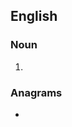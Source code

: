 {{also|Ems|EMS}}
==English==

===Noun===
{{head|en|noun form}}

# {{plural of|en|em}}

===Anagrams===
* {{anagrams|en|a=ems|MES|MEs|MSE|SEM|SME|Sem|mes|mes-|sem}}